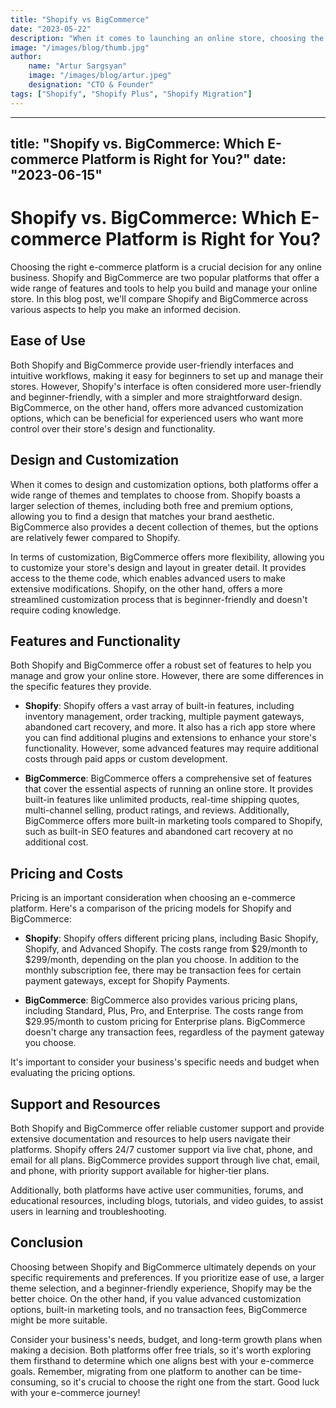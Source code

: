 ```yaml
---
title: "Shopify vs BigCommerce"
date: "2023-05-22"
description: "When it comes to launching an online store, choosing the right ecommerce platform is crucial for your business's success. Shopify and BigCommerce are two leading contenders in the ecommerce market, providing robust features and user-friendly interfaces. In this article, we will conduct an in-depth comparison of Shopify and BigCommerce, exploring their key features, pricing, customization options, SEO capabilities, and more."
image: "/images/blog/thumb.jpg"
author:
    name: "Artur Sargsyan"
    image: "/images/blog/artur.jpeg"
    designation: "CTO & Founder"
tags: ["Shopify", "Shopify Plus", "Shopify Migration"]
---
```


---
title: "Shopify vs. BigCommerce: Which E-commerce Platform is Right for You?"
date: "2023-06-15"
---

# Shopify vs. BigCommerce: Which E-commerce Platform is Right for You?

Choosing the right e-commerce platform is a crucial decision for any online business. Shopify and BigCommerce are two popular platforms that offer a wide range of features and tools to help you build and manage your online store. In this blog post, we'll compare Shopify and BigCommerce across various aspects to help you make an informed decision.

## Ease of Use

Both Shopify and BigCommerce provide user-friendly interfaces and intuitive workflows, making it easy for beginners to set up and manage their stores. However, Shopify's interface is often considered more user-friendly and beginner-friendly, with a simpler and more straightforward design. BigCommerce, on the other hand, offers more advanced customization options, which can be beneficial for experienced users who want more control over their store's design and functionality.

## Design and Customization

When it comes to design and customization options, both platforms offer a wide range of themes and templates to choose from. Shopify boasts a larger selection of themes, including both free and premium options, allowing you to find a design that matches your brand aesthetic. BigCommerce also provides a decent collection of themes, but the options are relatively fewer compared to Shopify.

In terms of customization, BigCommerce offers more flexibility, allowing you to customize your store's design and layout in greater detail. It provides access to the theme code, which enables advanced users to make extensive modifications. Shopify, on the other hand, offers a more streamlined customization process that is beginner-friendly and doesn't require coding knowledge.

## Features and Functionality

Both Shopify and BigCommerce offer a robust set of features to help you manage and grow your online store. However, there are some differences in the specific features they provide.

- **Shopify**: Shopify offers a vast array of built-in features, including inventory management, order tracking, multiple payment gateways, abandoned cart recovery, and more. It also has a rich app store where you can find additional plugins and extensions to enhance your store's functionality. However, some advanced features may require additional costs through paid apps or custom development.

- **BigCommerce**: BigCommerce offers a comprehensive set of features that cover the essential aspects of running an online store. It provides built-in features like unlimited products, real-time shipping quotes, multi-channel selling, product ratings, and reviews. Additionally, BigCommerce offers more built-in marketing tools compared to Shopify, such as built-in SEO features and abandoned cart recovery at no additional cost.

## Pricing and Costs

Pricing is an important consideration when choosing an e-commerce platform. Here's a comparison of the pricing models for Shopify and BigCommerce:

- **Shopify**: Shopify offers different pricing plans, including Basic Shopify, Shopify, and Advanced Shopify. The costs range from $29/month to $299/month, depending on the plan you choose. In addition to the monthly subscription fee, there may be transaction fees for certain payment gateways, except for Shopify Payments.

- **BigCommerce**: BigCommerce also provides various pricing plans, including Standard, Plus, Pro, and Enterprise. The costs range from $29.95/month to custom pricing for Enterprise plans. BigCommerce doesn't charge any transaction fees, regardless of the payment gateway you choose.

It's important to consider your business's specific needs and budget when evaluating the pricing options.

## Support and Resources

Both Shopify and BigCommerce offer reliable customer support and provide extensive documentation and resources to help users navigate their platforms. Shopify offers 24/7 customer support via live chat, phone, and email for all plans. BigCommerce provides support through live chat, email, and phone, with priority support available for higher-tier plans.

Additionally, both platforms have active user communities, forums, and educational resources, including blogs, tutorials, and video guides, to assist users in learning and troubleshooting.

## Conclusion

Choosing between Shopify and BigCommerce ultimately depends on your specific requirements and preferences. If you prioritize ease of use, a larger theme selection, and a beginner-friendly experience, Shopify may be the better choice. On the other hand, if you value advanced customization options, built-in marketing tools, and no transaction fees, BigCommerce might be more suitable.

Consider your business's needs, budget, and long-term growth plans when making a decision. Both platforms offer free trials, so it's worth exploring them firsthand to determine which one aligns best with your e-commerce goals. Remember, migrating from one platform to another can be time-consuming, so it's crucial to choose the right one from the start. Good luck with your e-commerce journey!
